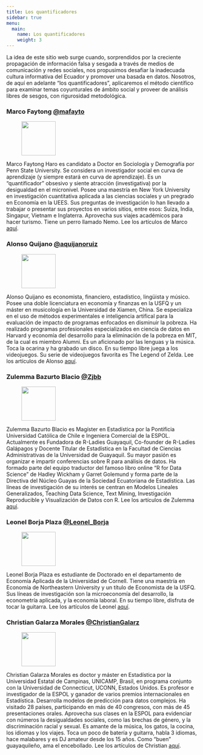 ```yaml
---
title: Los quantificadores
sidebar: true
menu: 
  main: 
    name: Los quantificadores
    weight: 3
---
```

La idea de este sitio web surge cuando, sorprendidos por la creciente propagación de información falsa y sesgada a través de medios de comunicación y redes sociales, nos propusimos desafiar la inadecuada cultura informativa del Ecuador y promover una basada en datos. Nosotros, de aquí en adelante "los quantificadores", aplicaremos el método científico para examinar temas coyunturales de ámbito social y proveer de análisis  libres de sesgos, con rigurosidad metodológica.


<h3>Marco Faytong <a href= "https://twitter.com/mafayto">@mafayto</a></h3> 


<div class="authorbox clearfix">
<figure class="authorbox__avatar">
<img src="/img/authors/marco-faytong.jpg" class="avatar" height="90" width="90"/>
</figure>
<div class="authorbox__description">Marco Faytong Haro es candidato a Doctor en Sociología y Demografía por Penn State University. Se considera un investigador social en curva de aprendizaje (y siempre estará en curva de aprendizaje). Es un "quantificador" obsesivo y siente atracción (investigativa) por la desigualdad en el micronivel. Posee una maestría en New York University en investigación cuantitativa aplicada a las ciencias sociales y un pregrado en Economía en la UEES. Sus preguntas de investigación lo han llevado a trabajar o presentar sus proyectos en varios sitios, entre esos: Suiza, India, Singapur, Vietnam e Inglaterra. Aprovecha sus viajes académicos para hacer turismo. Tiene un perro llamado Nemo. Lee los artículos de Marco <a href= "https://elquantificador.org/authors/marco-faytong/">aquí</a>.</div>
</div>

<h3>Alonso Quijano <a href= "https://twitter.com/aquijanoruiz">@aquijanoruiz</a></h3>

<div class="authorbox clearfix">
<figure class="authorbox__avatar">
<img src="/img/authors/alonso-quijano.jpg" class="avatar" height="90" width="90"/>
</figure>
<div class="authorbox__description">Alonso Quijano es economista, financiero, estadístico, lingüista y músico. Posee una doble licenciatura en economía y finanzas en la USFQ y un máster en musicología en la Universidad de Xiamen, China. Se especializa en el uso de métodos experimentales e inteligencia artifical para la evaluación de impacto de programas enfocados en disminuir la pobreza. Ha realizado programas profesionales especializados en ciencia de datos en Harvard y economía del desarrollo para la eliminación de la pobreza en MIT, de la cual es miembro Alumni. Es un aficionado por las lenguas y la música. Toca la ocarina y ha grabado un disco. En su tiempo libre juega  a los videojuegos. Su serie de videojuegos favorita es The Legend of Zelda. Lee los artículos de Alonso <a href= "https://elquantificador.org/authors/alonso-quijano/">aquí</a>.</div>
</div>

<h3>Zulemma Bazurto Blacio <a href= "https://twitter.com/Zjbb">@Zjbb</a></h3>

<div class="authorbox clearfix">
<figure class="authorbox__avatar">
<img src="/img/authors/zulemma-bazurto.jpg" class="avatar" height="90" width="90"/>
</figure>
<div class="authorbox__description">Zulemma Bazurto Blacio es Magíster en Estadística por la Pontificia Universidad Católica de Chile e Ingeniera Comercial de la ESPOL. Actualmente es Fundadora de R-Ladies Guayaquil, Co-founder de R-Ladies Galápagos y Docente Titular de Estadística en la Facultad de Ciencias Administrativas de la Universidad de Guayaquil. Su mayor pasión es organizar e impartir conferencias sobre R para análisis de datos. Ha formado parte del equipo traductor del famoso libro online “R for Data Science” de Hadley Wickham y Garret Golemund y forma parte de la Directiva del Núcleo Guayas de la Sociedad Ecuatoriana de Estadística. Las líneas de investigación de su interés se centran en Modelos Lineales Generalizados, Teaching Data Science, Text Mining, Investigación Reproducible y Visualización de Datos con R. Lee los artículos de Zulemma <a href= "https://elquantificador.org/authors/zulemma-bazurto/">aquí</a>.</div>
</div>

<h3>Leonel Borja Plaza <a href= "https://twitter.com/Leonel_Borja">@Leonel_Borja</a></h3>

<div class="authorbox clearfix">
<figure class="authorbox__avatar">
<img src="/img/authors/leonel-borja-plaza.jpg" class="avatar" height="90" width="90"/>
</figure>
<div class="authorbox__description">Leonel Borja Plaza es estudiante de Doctorado en el departamento de Economía Aplicada de la Universidad de Cornell. Tiene una maestría en Economía de Northeastern University y un título de Economista de la USFQ. Sus líneas de investigación son la microeconomía del desarrollo, la econometría aplicada, y la economía laboral. En su tiempo libre, disfruta de tocar la guitarra. Lee los artículos de Leonel <a href= "https://elquantificador.org/authors/leonel-borja-plaza/">aquí</a>.</div>
</div>

<h3>Christian Galarza Morales <a href= "https://twitter.com/ChristianGalarz">@ChristianGalarz</a></h3>

<div class="authorbox clearfix">
<figure class="authorbox__avatar">
<img src="/img/authors/christian-galarza.jpg" class="avatar" height="90" width="90"/>
</figure>
<div class="authorbox__description">Christian Galarza Morales es doctor y máster en Estadística por la Universidad Estatal de Campinas, UNICAMP, Brasil, en programa conjunto con la Universidad de Connecticut, UCONN, Estados Unidos. Es profesor e investigador de la ESPOL y ganador de varios premios internacionales en Estadística. Desarrolla modelos de predicción para datos complejos. Ha visitado 28 países, participando en más de 40 congresos, con más de 45 presentaciones orales. Aprovecha sus clases en la ESPOL para evidenciar con números la desigualdades sociales, como las brechas de género, y la discriminación racial y sexual. Es amante de la música, los gatos, la cocina, los idiomas y los viajes. Toca un poco de batería y guitarra, habla 3 idiomas, hace malabares y es DJ amateur desde los 15 años. Como “buen” guayaquileño, ama el encebollado. Lee los artículos de Christian <a href= "https://elquantificador.org/authors/christian-galarza/">aquí</a>.</div>
</div>